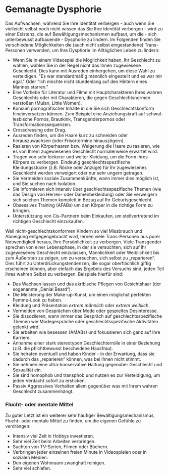 
<Meta
  title="Gemanagte Dysphorie: Das verkappte Gender"
  linkTitle="Gemanagte Dysphorie"
  description="Die art und weise, wie wir damit fertig geworden sind."
/>

<Disclaimer />

# Gemanagte Dysphorie

Das Aufwachsen, während Sie Ihre Identität verbergen - auch wenn Sie vielleicht selbst noch nicht wissen das Sie Ihre Identität verbergen - wird zu einer Existenz, die auf Bewältigungsmechanismen aufbaut, um die - sich unterbewusst aufbauende - Dysphorie zu lindern. Im Folgenden finden Sie verschiedene Möglichkeiten die (auch nicht selbst eingestandene) Trans-Personen verwenden, um Ihre Dysphorie im Alltäglichen Leben zu lindern:

- Wenn Sie in einem Videospiel die Möglichkeit haben, Ihr Geschlecht zu wählen, wählen Sie in der Regel nicht das Ihnen zugewiesene Geschlecht. Dies kann mit Ausreden einhergehen, um diese Wahl zu verteidigen. "Es war standardmäßig männlich eingestellt und es war mir egal." Oder "Ich möchte nicht stundenlang auf den Hintern eines Mannes starren."
- Eine Vorliebe für Literatur und Filme mit Hauptcharakteren Ihres wahren Geschlechts oder mit Charakteren, die gegen Geschlechtsnormen verstoßen (Mulan, Little Women).
- Konsum pornografischer Inhalte in die Sie sich Geschlechtskonform hineinversetzen können. Zum Beispiel eine Anziehungskraft auf schwul-lesbische Pornos, Brautkink, Transgenderpornos oder Transformationssequenzen.
- Crossdressing oder Drag.
- Ausreden finden, um die Haare kurz zu schneiden oder herauszuwachsen (oder Frisörtermine hinauszögern).
- Rasieren von Körperhaaren bzw. Weigerung die Haare zu rasieren, wie es von Ihrem zugewiesenen Geschlecht normalerweise erwartet wird.
- Tragen von sehr lockerer und weiter Kleidung, um die Form Ihres Körpers zu verbergen. Eindeutig geschlechtsspezifische Kleidungsstücke (z.B. Röcke oder Anzüge) für Ihr zugewiesenes Geschlecht werden verweigert oder nur sehr ungern getragen.
- Sie Vermeiden soziale Zusammenkünfte, wann immer dies möglich ist, und Sie suchen nach Isolation.
- Sie Informieren sich intensiv über geschlechtsspezifische Themen (wie das Design von Herren- oder Damenbekleidung) oder Sie verweigern sich solchen Themen komplett in Bezug auf Ihr Geburtsgeschlecht.
- Obsessives Training (AFABs) um den Körper in die richtige Form zu bringen.
- Unterstützung von Cis-Partnern beim Einkaufen, um stellvertretend im richtigen Geschlecht einzukaufen.

<Gutter>
  <Tweet collapsed>
    <Tweet id="1215746083487461379" />
    <Tweet id="1215749725456125952" />
  </Tweet>
</Gutter>

Weil nicht-geschlechtskonformen Kindern so viel Missbrauch und Abneigung entgegengebracht wird, lernen viele Trans-Personen aus purer Notwendigkeit heraus, Ihre Persönlichkeit zu verbergen. Viele Transgender sprechen von einer Lebensphase, in der sie versuchten, sich auf ihr zugewiesenes Geschlecht einzulassen, Männlichkeit oder Weiblichkeit bis zum Äußersten zu zeigen, um zu versuchen, sich selbst zu „reparieren“. Dies führt zu Unterdrückungstendenzen, die sogar oberflächlich giftig erscheinen können, aber einfach das Ergebnis des Versuchs sind, jeden Teil ihres wahren Selbst zu verbergen. Beispiele hierfür sind:

- Das Wachsen lassen und das akribische Pflegen von Gesichtshaar (der sogenannte „Denial Beard“).
- Die Meisterung der Make-up-Kunst, um einen möglichst perfekten Femme-Look zu haben.
- Kleidung und Präsentation *extrem männlich* oder *extrem weiblich*.
- Vermeiden von Gesprächen über Mode oder gespieltes Desinteresse. 
- Sie dissoziieren, wann immer das Gespräch auf geschlechtsspezifische Themen wie Modegespräche oder geschlechtsspezifische Aktivitäten gelenkt wird.
- Sie arbeiten wie besessen (AMABs) und fokussieren sich ganz auf Ihre Karriere.
- Annahme einer stark stereotypen Geschlechterrolle in einer Beziehung (z.B. die pflichtbewusst bescheidene Hausfrau).
- Sie heiraten eventuell und haben Kinder - in der Erwartung, dass sie dadurch das „reparieren“ können, was bei Ihnen nicht stimmt.
- Sie nehmen eine ultra-konservative Haltung gegenüber Geschlecht und Sexualität ein.
- Sie sind homophob und transphob und nutzen es zur Verteidigung, um jeden Verdacht sofort zu ersticken.
- Passiv Aggressives Verhalten allem gegenüber was mit Ihrem wahren Geschlecht zusammenhängt.

### Flucht- oder mentale Mittel

Zu guter Letzt ist ein weiterer sehr häufiger Bewältigungsmechanismus, Flucht- oder mentale Mittel zu finden, um die eigenen Gefühle zu verdrängen:

- Intensiv viel Zeit in Hobbys investieren.
- Sehr viel Zeit beim Arbeiten verbringen.
- Suchten von TV-Serien, Filmen oder Büchern.
- Verbringen jeder einzelnen freien Minute in Videospielen oder in sozialen Medien.
- Den eigenen Wohnraum zwanghaft reinigen.
- Sehr viel schlafen.
